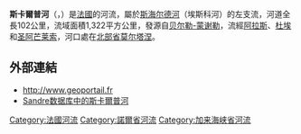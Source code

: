 {{noteTA
|G1=法国地名
|G2=单位
}}
{{Infobox river
  | name              = 斯卡尔普河
  | native_name       = Scarpe
  | image             = Douai - Scarpe et clocher de la collégiale Saint-Pierre.JPG
  | image_caption     = 流经[[杜埃|杜埃]]的斯卡尔普河
  | map               = Scarpe.png
  | map_location      = 斯卡尔普河流域图
  | source1_location  = {{flag|Pas-de-Calais}} 
  | mouth_location    = [[斯海尔德河|斯海尔德河]]
  | mouth_coordinates = {{coord|50|29|59|N|3|26|49|E|name=Scheldt-Scarpe|display=inline,title}}
  | progression       = {{RScheldt}}
  | subdivision_type1 = [[世界政區索引|国家]]
  | subdivision_name1 = {{FR}}
  | length            = {{convert|94|km|mi|abbr=on}}
  | source1_elevation = {{convert|101|m|ft|abbr=on}}
  | discharge1_avg    = 
  | basin_size        = {{convert|1322|km2|mi2|abbr=on}}
  | extra = {{Designation list
  | embed = yes
  | designation1 = Ramsar
  | designation1_offname = Vallées de la Scarpe et de l'Escaut
  | designation1_date = 2020年2月2日
  | designation1_number = 2405<ref name="RSIS">{{Cite web|title=Vallées de la Scarpe et de l'Escaut|website=[[Ramsar_Convention|Ramsar]] Sites Information Service|url=https://rsis.ramsar.org/ris/2405|accessdate=3 February 2020|archive-date=2021-11-19|archive-url=https://web.archive.org/web/20211119053321/https://rsis.ramsar.org/ris/2405|dead-url=no}}</ref>}}
}}
'''斯卡爾普河'''（{{lang-fr|Scarpe}}，{{IPA-fr|skaʁp}}）是[[法國|法國]]的河流，屬於[[斯海尔德河|斯海尔德河]]（埃斯科河）的左支流，河道全長102公里，流域面積1,322平方公里，發源自[[贝尔勒-蒙谢勒|贝尔勒-蒙谢勒]]，流經[[阿拉斯|阿拉斯]]、[[杜埃|杜埃]]和[[圣阿芒莱索|圣阿芒莱索]]，河口處在[[北部省莫尔塔涅|北部省莫尔塔涅]]。

==外部連結==
*http://www.geoportail.fr {{Wayback|url=http://www.geoportail.fr/ |date=20101215171356 }}
*[http://sandre.eaufrance.fr/app/chainage/courdo/htm/E2--0110.php?cg=E2--0110 Sandre数据库中的斯卡爾普河]

{{France-geo-stub}}
[[Category:法國河流|Category:法國河流]]
[[Category:諾爾省河流|Category:諾爾省河流]]
[[Category:加来海峡省河流|Category:加来海峡省河流]]